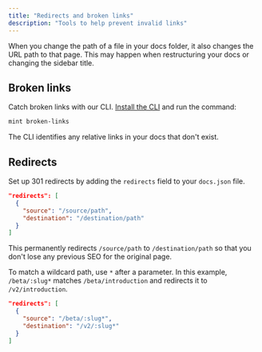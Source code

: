 ```yaml
---
title: "Redirects and broken links"
description: "Tools to help prevent invalid links"
---
```


When you change the path of a file in your docs folder, it also changes the URL path to that page. This may happen when restructuring your docs or changing the sidebar title.

## Broken links

Catch broken links with our CLI. [Install the CLI](/installation) and run the command:

```bash
mint broken-links
```

The CLI identifies any relative links in your docs that don't exist.

## Redirects

Set up 301 redirects by adding the `redirects` field to your `docs.json` file.

```json
"redirects": [
  {
    "source": "/source/path",
    "destination": "/destination/path"
  }
]
```

This permanently redirects `/source/path` to `/destination/path` so that you don't lose any previous SEO for the original page.

To match a wildcard path, use `*` after a parameter. In this example, `/beta/:slug*` matches `/beta/introduction` and redirects it to `/v2/introduction`.

```json
"redirects": [
  {
    "source": "/beta/:slug*",
    "destination": "/v2/:slug*"
  }
]
```
